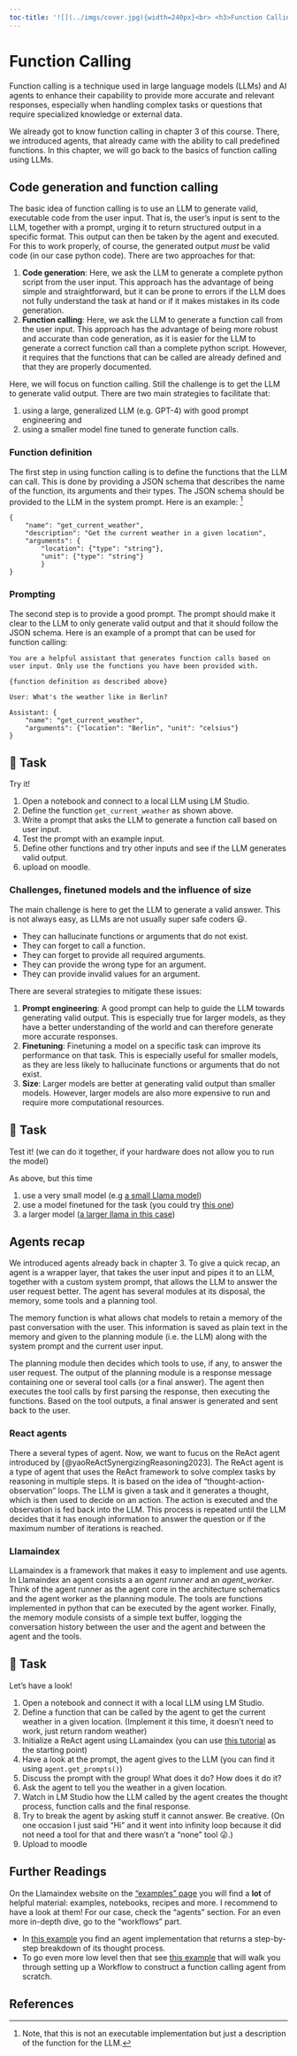 ```yaml
---
toc-title: '![](../imgs/cover.jpg){width=240px}<br> <h3>Function Calling</h3>'
---
```


# Function Calling

Function calling is a technique used in large language models (LLMs) and AI agents to enhance their capability to provide more accurate and relevant responses, especially when handling complex tasks or questions that require specialized knowledge or external data.

We already got to know function calling in chapter 3 of this course. There, we introduced agents, that already came with the ability to call predefined functions. In this chapter, we will go back to the basics of function calling using LLMs. 


## Code generation and function calling

The basic idea of function calling is to use an LLM to generate valid, executable code from the user input. That is, the user's input is sent to the LLM, together with a prompt, urging it to return structured output in a specific format. This output can then be taken by the agent and executed. For this to work properly, of course, the generated output *must* be valid code (in our case python code). There are two approaches for that:

1. **Code generation**: Here, we ask the LLM to generate a complete python script from the user input. This approach has the advantage of being simple and straightforward, but it can be prone to errors if the LLM does not fully understand the task at hand or if it makes mistakes in its code generation.
2. **Function calling**: Here, we ask the LLM to generate a function call from the user input. This approach has the advantage of being more robust and accurate than code generation, as it is easier for the LLM to generate a correct function call than a complete python script. However, it requires that the functions that can be called are already defined and that they are properly documented.

Here, we will focus on function calling. Still the challenge is to get the LLM to generate valid output. There are two main strategies to facilitate that:

1. using a large, generalized LLM (e.g. GPT-4) with good prompt engineering and
2. using a smaller model fine tuned to generate function calls.


### Function definition

The first step in using function calling is to define the functions that the LLM can call. This is done by providing a JSON schema that describes the name of the function, its arguments and their types. The JSON schema should be provided to the LLM in the system prompt. Here is an example: ^[Note, that this is not an executable implementation but just a description of the function for the LLM.]


    {
        "name": "get_current_weather",  
        "description": "Get the current weather in a given location",  
        "arguments": {    
            "location": {"type": "string"},    
            "unit": {"type": "string"}  
            } 
    }

### Prompting

The second step is to provide a good prompt. The prompt should make it clear to the LLM to only generate valid output and that it should follow the JSON schema. Here is an example of a prompt that can be used for function calling:

    You are a helpful assistant that generates function calls based on user input. Only use the functions you have been provided with.

    {function definition as described above}

    User: What's the weather like in Berlin?

    Assistant: {
        "name": "get_current_weather",
        "arguments": {"location": "Berlin", "unit": "celsius"}
    }

::: {.callout-note}
## 📝 Task

Try it!

1. Open a notebook and connect to a local LLM using LM Studio.
2. Define the function `get_current_weather` as shown above.
3.  Write a prompt that asks the LLM to generate a function call based on user input.
4.  Test the prompt with an example input.
5.  Define other functions and try other inputs and see if the LLM generates valid output.
6. upload on moodle.

:::

### Challenges, finetuned models and the influence of size

The main challenge is here to get the LLM to generate a valid answer. This is not always easy, as LLMs are not usually super safe coders 😃.

 - They can hallucinate functions or arguments that do not exist.
  - They can forget to call a function.
  - They can forget to provide all required arguments.
  - They can provide the wrong type for an argument.
  - They can provide invalid values for an argument.

There are several strategies to mitigate these issues:

1. **Prompt engineering**: A good prompt can help to guide the LLM towards generating valid output. This is especially true for larger models, as they have a better understanding of the world and can therefore generate more accurate responses.
2. **Finetuning**: Finetuning a model on a specific task can improve its performance on that task. This is especially useful for smaller models, as they are less likely to hallucinate functions or arguments that do not exist.
3. **Size**: Larger models are better at generating valid output than smaller models. However, larger models are also more expensive to run and require more computational resources.

::: {.callout-note}
## 📝 Task

Test it! (we can do it together, if your hardware does not allow you to run the model)

As above, but this time

1. use a very small model (e.g [a small Llama model](https://huggingface.co/lmstudio-community/Llama-3.2-1B-Instruct-GGUF))
2. use a model finetuned for the task (you could try [this one](https://huggingface.co/bartowski/llama-3-8B-function-calling-GGUF))
3. a larger model ([a larger llama in this case](https://huggingface.co/lmstudio-community/Meta-Llama-3-8B-Instruct-GGUF))

:::



## Agents recap

We introduced agents already back in chapter 3. To give a quick recap, an agent is a wrapper layer, that takes the user input and pipes it to an LLM, together with a custom system prompt, that allows the LLM to answer the user request better. The agent has several modules at its disposal, the memory, some tools and a planning tool. 

The memory function is what allows chat models to retain a memory of the past conversation with the user. This information is saved as plain text in the memory and given to the planning module (i.e. the LLM) along with the system prompt and the current user input. 

The planning module then decides which tools to use, if any, to answer the user request. The output of the planning module is a response message containing one or several tool calls (or a final answer). The agent then executes the tool calls by first parsing the response, then executing the functions. Based on the tool outputs, a final answer is generated and sent back to the user.


### React agents

There a several types of agent. Now, we want to fucus on the ReAct agent introduced by [@yaoReActSynergizingReasoning2023]. The ReAct agent is a type of agent that uses the ReAct framework to solve complex tasks by reasoning in multiple steps. It is based on the idea of "thought-action-observation" loops. The LLM is given a task and it generates a thought, which is then used to decide on an action. The action is executed and the observation is fed back into the LLM. This process is repeated until the LLM decides that it has enough information to answer the question or if the maximum number of iterations is reached.


### Llamaindex

LLamaindex is a framework that  makes it easy to implement and use agents. In Llamaindex an agent consists a an *agent runner* and an *agent_worker*. Think of the agent runner as the agent core in the architecture schematics and the agent worker as the planning module. The tools are functions implemented in python that can be executed by the agent worker. Finally, the memory module consists of a simple text buffer, logging the conversation history between the user and the agent and between the agent and the tools.


::: {.callout-note}
## 📝 Task

Let's have a look!

1. Open a notebook and connect it with a local LLM using LM Studio.
2. Define a function that can be called by the agent to get the current weather in a given location. (Implement it this time, it doesn't need to work, just return random weather)
3. Initialize a ReAct agent using LLamaindex (you can use [this tutorial](https://docs.llamaindex.ai/en/stable/examples/agent/react_agent/) as the starting point)
<!-- (we will use [this example](https://docs.llamaindex.ai/en/stable/examples/agent/agent_runner/agent_runner/) as a starting point, since it reimplements the function calling agent and returns a step-by step breakdown of its thought process). -->
4. Have a look at the prompt, the agent gives to the LLM (you can find it using `agent.get_prompts()`)
5. Discuss the prompt with the group! What does it do? How does it do it?
6. Ask the agent to tell you the weather in a given location.
7. Watch in LM Studio how the LLM called by the agent creates the thought process, function calls and the final response.
8. Try to break the agent by asking stuff it cannot answer. Be creative. (On one occasion I just said "Hi" and it went into infinity loop because it did not need a tool for that and there wasn't a "none" tool 😜.)
9. Upload to moodle

:::






## Further Readings

On the Llamaindex website on the ["examples" page](https://docs.llamaindex.ai/en/stable/examples/) you will find a **lot** of helpful material: examples, notebooks, recipes and more. I recommend to have a look at them! For our case, check the "agents" section. For an even more in-depth dive, go to the "workflows" part.

- In [this example](https://docs.llamaindex.ai/en/stable/examples/agent/agent_runner/agent_runner/) you find an agent implementation that returns a step-by-step breakdown of its thought process.
- To go even more low level then that see [this example](https://docs.llamaindex.ai/en/stable/examples/workflow/function_calling_agent/) that will walk you through setting up a Workflow to construct a function calling agent from scratch.


## References